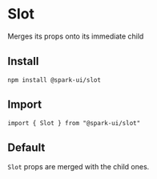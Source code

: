 


<Meta of={SlotStories} />

# Slot

Merges its props onto its immediate child

## Install

```
npm install @spark-ui/slot
```

## Import

```
import { Slot } from "@spark-ui/slot"
```

## Default

`Slot` props are merged with the child ones.

<Canvas>
  <Story of={SlotStories.Default} />
</Canvas>
